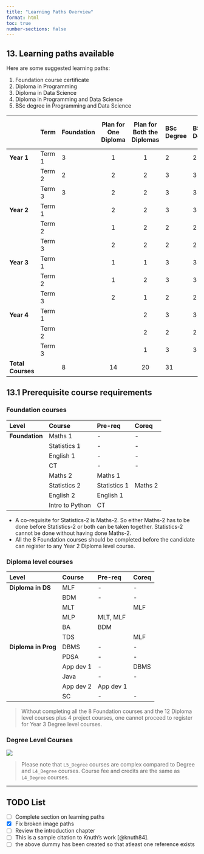 ```yaml
---
title: "Learning Paths Overview"
format: html
toc: true
number-sections: false
---
```


## 13. Learning paths available {#13.-learning-paths-available}

Here are some suggested learning paths:

1. Foundation course certificate  
2. Diploma in Programming  
3. Diploma in Data Science  
4. Diploma in Programming and Data Science  
5. BSc degree in Programming and Data Science

|              | Term     | Foundation | Plan for One Diploma | Plan for Both the Diplomas | BSc Degree | BS Degree | Shortest Path for BSc Degree |
|:-------------|:---------|:-----------|:---------------------:|:---------------------------:|:-----------|:----------|:------------------------------|
| **Year 1**   | Term 1   | 3          | 1                     | 1                           | 2          | 2         | 4                             |
|              | Term 2   | 2          | 2                     | 2                           | 3          | 3         | 4                             |
|              | Term 3   | 3          | 2                     | 2                           | 3          | 3         | 4                             |
| **Year 2**   | Term 1   |            | 2                     | 2                           | 3          | 3         | 4                             |
|              | Term 2   |            | 1                     | 2                           | 2          | 2         | 4                             |
|              | Term 3   |            | 2                     | 2                           | 2          | 2         | 4                             |
| **Year 3**   | Term 1   |            | 1                     | 1                           | 3          | 3         | 4                             |
|              | Term 2   |            | 1                     | 2                           | 3          | 3         | 3                             |
|              | Term 3   |            | 2                     | 1                           | 2          | 2         |                               |
| **Year 4**   | Term 1   |            |                       | 2                           | 3          | 3         |                               |
|              | Term 2   |            |                       | 2                           | 2          | 2         |                               |
|              | Term 3   |            |                       | 1                           | 3          | 3         |                               |
| **Total Courses** |     | 8          | 14                    | 20                          | 31         |           | 31                            |

## 13.1 Prerequisite course requirements {#13.1-prerequisite-course-requirements}

### Foundation courses {#foundation-courses}

| Level        | Course           | Pre-req     | Coreq    |
|:-------------|:------------------|:------------|:----------|
| **Foundation** | Maths 1           | \-           | \-         |
|               | Statistics 1      | \-           | \-         |
|               | English 1         | \-           | \-         |
|               | CT                | \-           | \-         |
|               | Maths 2           | Maths 1      |           |
|               | Statistics 2      | Statistics 1 | Maths 2   |
|               | English 2         | English 1    |           |
|               | Intro to Python   | CT           |           |


::: {.callout-note}
-  A co-requisite for Statistics-2 is Maths-2. So either Maths-2 has to be done before Statistics-2 or both can be taken together. Statistics-2 cannot be done without having done Maths-2.  
-  All the 8 Foundation courses should be completed before the candidate can register to any Year 2 Diploma level course.

:::

### Diploma level courses {#diploma-level-courses}

| Level             | Course        | Pre-req          | Coreq    |
|:------------------|:--------------|:------------------|:----------|
| **Diploma in DS** | MLF           | \-                | \-        |
|                   | BDM           | \-                | \-        |
|                   | MLT           |                   | MLF       |
|                   | MLP           | MLT, MLF          |           |
|                   | BA            | BDM               |           |
|                   | TDS           |                   | MLF       |
| **Diploma in Prog** | DBMS        | \-                | \-        |
|                   | PDSA          | \-                | \-        |
|                   | App dev 1     | \-                | DBMS      |
|                   | Java          | \-                | \-        |
|                   | App dev 2     | App dev 1         |           |
|                   | SC            | \-                | \-        |

> Without completing all the 8 Foundation courses and the 12 Diploma level courses plus 4 project courses, one cannot proceed to register for Year 3 Degree level courses.

### Degree Level Courses

![][image14]

> Please note that `L5_Degree` courses are complex compared to Degree and `L4_Degree` courses. Course fee and credits are the same as `L4_Degree` courses.

---

[image14]: images/image14.png
## TODO List

- [ ] Complete section on learning paths
- [x] Fix broken image paths
- [ ] Review the introduction chapter
- [ ] This is a sample citation to Knuth's work [@knuth84].
- [ ] the above dummy has been created so that atleast one reference exists

